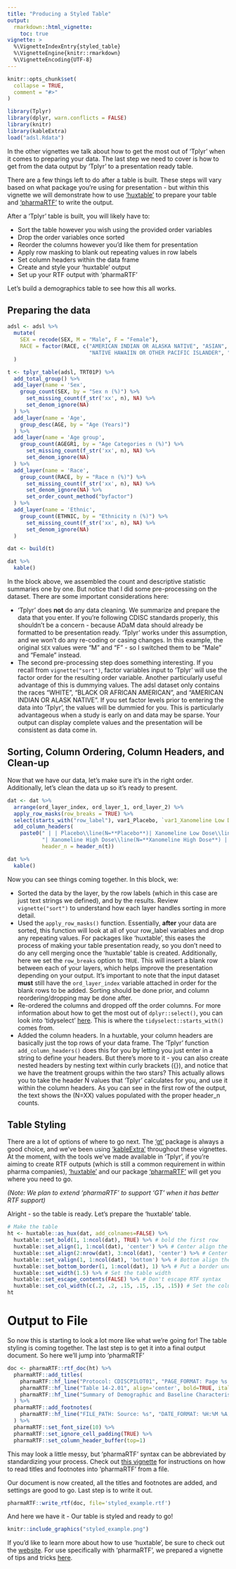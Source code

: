 ```yaml
---
title: "Producing a Styled Table"
output:
  rmarkdown::html_vignette:
    toc: true
vignette: >
  %\VignetteIndexEntry{styled_table}
  %\VignetteEngine{knitr::rmarkdown}
  %\VignetteEncoding{UTF-8}
---
```


```r
knitr::opts_chunk$set(
  collapse = TRUE,
  comment = "#>"
)
```

```r
library(Tplyr)
library(dplyr, warn.conflicts = FALSE)
library(knitr)
library(kableExtra)
load("adsl.Rdata")
```

In the other vignettes we talk about how to get the most out of 'Tplyr' when it comes to preparing your data. The last step we need to cover is how to get from the data output by 'Tplyr' to a presentation ready table.

There are a few things left to do after a table is built. These steps will vary based on what package you're using for presentation - but within this vignette we will demonstrate how to use ['huxtable'](https://hughjonesd.github.io/huxtable/) to prepare your table and ['pharmaRTF'](https://github.com/atorus-research/pharmaRTF) to write the output. 

After a 'Tplyr' table is built, you will likely have to:

- Sort the table however you wish using the provided order variables
- Drop the order variables once sorted
- Reorder the columns however you'd like them for presentation
- Apply row masking to blank out repeating values in row labels
- Set column headers within the data frame
- Create and style your 'huxtable' output
- Set up your RTF output with 'pharmaRTF'

Let's build a demographics table to see how this all works.

## Preparing the data

```r
adsl <- adsl %>% 
  mutate(
    SEX = recode(SEX, M = "Male", F = "Female"), 
    RACE = factor(RACE, c("AMERICAN INDIAN OR ALASKA NATIVE", "ASIAN", "BLACK OR AFRICAN AMERICAN", 
                          "NATIVE HAWAIIN OR OTHER PACIFIC ISLANDER", "WHITE", "MULTIPLE"))
  )

t <- tplyr_table(adsl, TRT01P) %>% 
  add_total_group() %>% 
  add_layer(name = 'Sex', 
    group_count(SEX, by = "Sex n (%)") %>% 
      set_missing_count(f_str('xx', n), NA) %>%
      set_denom_ignore(NA)
  ) %>% 
  add_layer(name = 'Age',
    group_desc(AGE, by = "Age (Years)")
  ) %>% 
  add_layer(name = 'Age group', 
    group_count(AGEGR1, by = "Age Categories n (%)") %>% 
      set_missing_count(f_str('xx', n), NA) %>%
      set_denom_ignore(NA)
  ) %>% 
  add_layer(name = 'Race', 
    group_count(RACE, by = "Race n (%)") %>% 
      set_missing_count(f_str('xx', n), NA) %>%
      set_denom_ignore(NA) %>% 
      set_order_count_method("byfactor")
  ) %>% 
  add_layer(name = 'Ethnic', 
    group_count(ETHNIC, by = "Ethnicity n (%)") %>% 
      set_missing_count(f_str('xx', n), NA) %>%
      set_denom_ignore(NA)
  )

dat <- build(t)

dat %>% 
  kable()

```

In the block above, we assembled the count and descriptive statistic summaries one by one. But notice that I did some pre-processing on the dataset. There are some important considerations here:

- 'Tplyr' does **not** do any data cleaning. We summarize and prepare the data that you enter. If you're following CDISC standards properly, this shouldn't be a concern - because ADaM data should already be formatted to be presentation ready. 'Tplyr' works under this assumption, and we won't do any re-coding or casing changes. In this example, the original `SEX` values were "M" and "F" - so I switched them to be "Male" and "Female" instead.
- The second pre-processing step does something interesting. If you recall from `vignette("sort")`, factor variables input to 'Tplyr' will use the factor order for the resulting order variable. Another particularly useful advantage of this is dummying values. The adsl dataset only contains the races "WHITE", "BLACK OR AFRICAN AMERICAN", and "AMERICAN INDIAN OR ALASK NATIVE". If you set factor levels prior to entering the data into 'Tplyr', the values will be dummied for you. This is particularly advantageous when a study is early on and data may be sparse. Your output can display complete values and the presentation will be consistent as data come in. 

## Sorting, Column Ordering, Column Headers, and Clean-up

Now that we have our data, let's make sure it's in the right order. Additionally, let's clean the data up so it's ready to present.

```r
dat <- dat %>% 
  arrange(ord_layer_index, ord_layer_1, ord_layer_2) %>% 
  apply_row_masks(row_breaks = TRUE) %>% 
  select(starts_with("row_label"), var1_Placebo, `var1_Xanomeline Low Dose`, `var1_Xanomeline High Dose`, var1_Total) %>%
  add_column_headers(
    paste0(" | | Placebo\\line(N=**Placebo**)| Xanomeline Low Dose\\line(N=**Xanomeline Low Dose**) ", 
           "| Xanomeline High Dose\\line(N=**Xanomeline High Dose**) | Total\\line(N=**Total**)"), 
           header_n = header_n(t))

dat %>% 
  kable()
```
Now you can see things coming together. In this block, we:

- Sorted the data by the layer, by the row labels (which in this case are just text strings we defined), and by the results. Review `vignette("sort")` to understand how each layer handles sorting in more detail.
- Used the `apply_row_masks()` function. Essentially, **after** your data are sorted, this function will look at all of your row_label variables and drop any repeating values. For packages like 'huxtable', this eases the process of making your table presentation ready, so you don't need to do any cell merging once the 'huxtable' table is created. Additionally, here we set the `row_breaks` option to `TRUE`. This will insert a blank row between each of your layers, which helps improve the presentation depending on your output. It's important to note that the input dataset **must** still have the `ord_layer_index` variable attached in order for the blank rows to be added. Sorting should be done prior, and column reordering/dropping may be done after.
- Re-ordered the columns and dropped off the order columns. For more information about how to get the most out of `dplyr::select()`, you can look into 'tidyselect' [here](https://tidyselect.r-lib.org/reference/select_helpers.html). This is where the `tidyselect::starts_with()` comes from.
- Added the column headers. In a huxtable, your column headers are basically just the top rows of your data frame. The 'Tplyr' function `add_column_headers()` does this for you by letting you just enter in a string to define your headers. But there's more to it - you can also create nested headers by nesting text within curly brackets ({}), and notice that we have the treatment groups within the two stars? This actually allows you to take the header N values that 'Tplyr' calculates for you, and use it within the column headers. As you can see in the first row of the output, the text shows the (N=XX) values populated with the proper header_n counts.


## Table Styling

There are a lot of options of where to go next. The ['gt'](https://gt.rstudio.com/) package is always a good choice, and we've been using ['kableExtra'](https://haozhu233.github.io/kableExtra/) throughout these vignettes. At the moment, with the tools we've made available in 'Tplyr', if you're aiming to create RTF outputs (which is still a common requirement in within pharma companies), ['huxtable'](https://hughjonesd.github.io/huxtable/) and our package ['pharmaRTF'](https://github.com/atorus-research/pharmaRTF) will get you where you need to go. 

_(Note: We plan to extend 'pharmaRTF' to support 'GT' when it has better RTF support)_

Alright - so the table is ready. Let's prepare the 'huxtable' table.

```r
# Make the table
ht <- huxtable::as_hux(dat, add_colnames=FALSE) %>%
  huxtable::set_bold(1, 1:ncol(dat), TRUE) %>% # bold the first row
  huxtable::set_align(1, 1:ncol(dat), 'center') %>% # Center align the first row 
  huxtable::set_align(2:nrow(dat), 3:ncol(dat), 'center') %>% # Center align the results
  huxtable::set_valign(1, 1:ncol(dat), 'bottom') %>% # Bottom align the first row
  huxtable::set_bottom_border(1, 1:ncol(dat), 1) %>% # Put a border under the first row
  huxtable::set_width(1.5) %>% # Set the table width
  huxtable::set_escape_contents(FALSE) %>% # Don't escape RTF syntax
  huxtable::set_col_width(c(.2, .2, .15, .15, .15, .15)) # Set the column widths
ht
```

# Output to File

So now this is starting to look a lot more like what we're going for! The table styling is coming together. The last step is to get it into a final output document. So here we'll jump into 'pharmaRTF'

```r
doc <- pharmaRTF::rtf_doc(ht) %>% 
  pharmaRTF::add_titles(
    pharmaRTF::hf_line("Protocol: CDISCPILOT01", "PAGE_FORMAT: Page %s of %s", align='split', bold=TRUE, italic=TRUE),
    pharmaRTF::hf_line("Table 14-2.01", align='center', bold=TRUE, italic=TRUE),
    pharmaRTF::hf_line("Summary of Demographic and Baseline Characteristics", align='center', bold=TRUE, italic=TRUE)
  ) %>% 
  pharmaRTF::add_footnotes(
    pharmaRTF::hf_line("FILE_PATH: Source: %s", "DATE_FORMAT: %H:%M %A, %B %d, %Y", align='split', bold=FALSE, italic=TRUE)
  ) %>% 
  pharmaRTF::set_font_size(10) %>%
  pharmaRTF::set_ignore_cell_padding(TRUE) %>% 
  pharmaRTF::set_column_header_buffer(top=1)
```

This may look a little messy, but 'pharmaRTF' syntax can be abbreviated by standardizing your process. Check out [this vignette](https://atorus-research.github.io/tf_from_file.html) for instructions on how to read titles and footnotes into 'pharmaRTF' from a file. 

Our document is now created, all the titles and footnotes are added, and settings are good to go. Last step is to write it out. 

```r
pharmaRTF::write_rtf(doc, file='styled_example.rtf')
```

And here we have it - Our table is styled and ready to go!

```r
knitr::include_graphics("styled_example.png")
```

If you'd like to learn more about how to use 'huxtable', be sure to check out the [website](https://hughjonesd.github.io/huxtable/). For use specifically with 'pharmaRTF', we prepared a vignette of tips and tricks [here](https://atorus-research.github.io/huxtable_tips.html).
